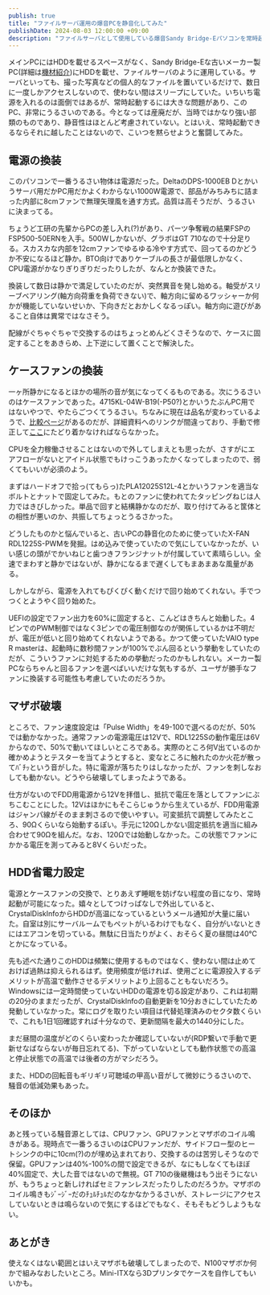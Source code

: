 ```yaml
---
publish: true
title: "ファイルサーバ運用の爆音PCを静音化してみた"
publishDate: 2024-08-03 12:00:00 +09:00
description: "ファイルサーバとして使用している爆音Sandy Bridge-Eパソコンを常時起動すべく静かにしようと奮闘してみた話。"
---
```


メインPCにはHDDを載せるスペースがなく、Sandy Bridge-Eな古いメーカー製PC(詳細は[機材紹介](/about/equipment/))にHDDを載せ、ファイルサーバのように運用している。サーバといっても、撮った写真などの個人的なファイルを置いているだけで、数日に一度しかアクセスしないので、使わない間はスリープにしていた。いちいち電源を入れるのは面倒ではあるが、常時起動するには大きな問題があり、このPC、非常にうるさいのである。今となっては産廃だが、当時ではかなり強い部類のものであり、静音性はほとんど考慮されていない。とはいえ、常時起動できるならそれに越したことはないので、こいつを黙らせようと奮闘してみた。

## 電源の換装

このパソコンで一番うるさい物体は電源だった。DeltaのDPS-1000EB Dとかいうサーバ用だかPC用だかよくわからない1000W電源で、部品がみちみちに詰まった内部に8cmファンで無理矢理風を通す方式。品質は高そうだが、うるさいに決まってる。

<Tweet id="1787779042017755405"/>

ちょうど工研の先輩からPCの差し入れ(?)があり、パーツ争奪戦の結果FSPのFSP500-50ERNを入手。500Wしかないが、グラボはGT 710なので十分足りる。スカスカな内部を12cmファンでゆるゆる冷やす方式で、回ってるのかどうか不安になるほど静か。BTO向けでありケーブルの長さが最低限しかなく、CPU電源がかなりぎりぎりだったりしたが、なんとか換装できた。

<Tweet id="1809575225178440096" />

換装して数日は静かで満足していたのだが、突然異音を発し始める。軸受がスリーブベアリング(軸方向荷重を負荷できない)で、軸方向に留めるワッシャーか何かが機能していないせいか、下向きだとおかしくなるっぽい。軸方向に遊びがあること自体は異常ではなさそう。

<Tweet id="1815355749759066225" hideThread />
<Tweet id="1815537133261897829" hideThread />

配線がぐちゃぐちゃで交換するのはちょっとめんどくさそうなので、ケースに固定することをあきらめ、上下逆にして置くことで解決した。

## ケースファンの換装

一ヶ所静かになるとほかの場所の音が気になってくるものである。次にうるさいのはケースファンであった。4715KL-04W-B19(-P50?)とかいうたぶんPC用ではないやつで、やたらごつくてうるさい。ちなみに現在は品名が変わっているようで、[比較ページ](https://nmbtc.com/fan-part-numbering-system/)があるのだが、詳細資料へのリンクが間違っており、手動で修正して[ここ](https://cdn.nmbtc.com/uploads/2019/04/nmb-dc-fans-legacy-part-numbering-system.pdf)にたどり着かなければならなかった。

<Tweet id="1787780147984416793" hideThread />

CPUを全力稼働させることはないので外してしまえとも思ったが、さすがにエアフローがないとアイドル状態でもけっこうあったかくなってしまったので、弱くてもいいが必須のよう。

まずはハードオフで拾っ(てもらっ)たPLA12025S12L-4とかいうファンを適当なボルトとナットで固定してみた。もとのファンに使われてたタッピングねじは人力ではきびしかった。単品で回すと結構静かなのだが、取り付けてみると筐体との相性が悪いのか、共振してちょっとうるさかった。

どうしたものかと悩んでいると、古いPCの静音化のために使っていたX-FAN RDL1225S-PWMを発掘。はめ込みで使っていたので気にしていなかったが、いい感じの頭がでかいねじと歯つきフランジナットが付属していて素晴らしい。全速でまわすと静かではないが、静かになるまで遅くしてもまあまあな風量がある。

しかしながら、電源を入れてもぴくぴく動くだけで回り始めてくれない。手でつつくとようやく回り始めた。

<Tweet id="1813012234232340524" />

UEFIの設定でファン出力を60%に固定すると、こんどはきちんと始動した。4ピンでのPWM制御ではなく3ピンでの電圧制御なのが関係しているかは不明だが、電圧が低いと回り始めてくれないようである。かつて使っていたVAIO type R masterは、起動時に数秒間ファンが100%でぶん回るという挙動をしていたのだが、こういうファンに対処するための挙動だったのかもしれない。メーカー製PCならちゃんと回るファンを選べばいいだけな気もするが、ユーザが勝手なファンに換装する可能性も考慮していたのだろうか。

## マザボ破壊

ところで、ファン速度設定は「Pulse Width」を49-100で選べるのだが、50%では動かなかった。通常ファンの電源電圧は12Vで、RDL1225Sの動作電圧は6Vからなので、50%で動いてほしいところである。実際のところ何V出ているのか確かめようとテスターを当てようとすると、変なところに触れたのか火花が散ってﾊﾞﾁｯという音がした。特に電源が落ちたりはしなかったが、ファンを刺しなおしても動かない。どうやら破壊してしまったようである。

仕方がないのでFDD用電源から12Vを拝借し、抵抗で電圧を落としてファンにぶちこむことにした。12Vはほかにもそこらじゅうから生えているが、FDD用電源はジャンパ線がそのまま刺さるので使いやすい。可変抵抗で調整してみたところ、90Ωくらいなら始動するぽい。手元に120Ωしかない固定抵抗を適当に組み合わせて90Ωを組んだ。なお、120Ωでは始動しなかった。この状態でファンにかかる電圧を測ってみると8Vくらいだった。

<Tweet id="1819216271533396338" hideThread />

## HDD省電力設定

電源とケースファンの交換で、とりあえず睡眠を妨げない程度の音になり、常時起動が可能になった。嬉々としてつけっぱなしで外出していると、CrystalDiskInfoからHDDが高温になっているというメール通知が大量に届いた。自室は別にサーバルームでもペットがいるわけでもなく、自分がいないときにはエアコンを切っている。無駄に日当たりがよく、おそらく夏の昼間は40°Cとかになっている。

<Tweet id="1813822983124971989" />

先も述べた通りこのHDDは頻繁に使用するものではなく、使わない間は止めておけば過熱は抑えられるはず。使用頻度が低ければ、使用ごとに電源投入するデメリットが高温で動作させるデメリットより上回ることもないだろう。Windowsには一定時間使っていないHDDの電源を切る設定があり、これは初期の20分のままだったが、CrystalDiskInfoの自動更新を10分おきにしていたため発動していなかった。常にログを取りたい項目は代替処理済みのセクタ数くらいで、これも1日1回確認すれば十分なので、更新間隔を最大の1440分にした。

<Tweet id="1813948425626595727" hideThread />

まだ昼間の温度がどのくらい変わったか確認していないが(RDP繋いで手動で更新せなばならないが毎日忘れてる)、下がっていないとしても動作状態での高温と停止状態での高温では後者の方がマシだろう。

また、HDDの回転音もギリギリ可聴域の甲高い音がして微妙にうるさいので、騒音の低減効果もあった。

## そのほか

あと残っている騒音源としては、CPUファン、GPUファンとマザボのコイル鳴きがある。現時点で一番うるさいのはCPUファンだが、サイドフロー型のヒートシンクの中に10cm(?)のが埋め込まれており、交換するのは苦労しそうなので保留。GPUファンは40%-100%の間で設定できるが、なにもしなくてもほぼ40%固定で、大した音ではないので無視。GT 710の後継機はもう出そうにないが、もうちょっと新しければセミファンレスだったりしたのだろうか。マザボのコイル鳴きもｼﾞｰｼﾞｰだのﾁｭﾙﾁｭﾙだのなかなかうるさいが、ストレージにアクセスしていないときは鳴らないので気にするほどでもなく、そもそもどうしようもない。

## あとがき

使えなくはない範囲とはいえマザボも破壊してしまったので、N100マザボか何かで組みなおしたいところ。Mini-ITXなら3Dプリンタでケースを自作してもいいかも。